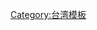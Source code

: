 {{Navbox
| name      = 中華民國的中華學校
| title     = {{flagicon|Taiwan}} [[中華民國]]的中華學校
| listclass = hlist
| state     = {{{state|autocollapse}}}
| below = 另見：[[台商子女學校]]

| group1 = {{flagicon|Indonesia}} [[印度尼西亚]]
| list1 =
* {{link-en|雅加達臺灣學校|Jakarta Taipei School|雅加達臺灣學校}}
* [[印尼泗水臺灣學校]]

| group2 = {{flagicon|Japan}} [[日本]]
| list2 =
* [[大阪中華學校]]
* [[東京中華學校]]
* [[橫濱中華學院]]

| group3 = {{flagicon|South Korea}} [[韓國]]
| list3 =

* [[韓國漢城華僑小學]]
* [[韓國漢城華僑中學]]
* [[永登浦]]華僑小學 (한국영등포화교소학교)<!--http://www.isi.go.kr/schoolInfo/SinfoView.do?schoolType=ST01&schoolId=13 and http://yungxiao.or.kr/-->
* 韓國[[釜山]]華僑小學 (부산화교소학교)<!--http://kbces.com.ne.kr/index.html-->
* {{link-en|釜山華僑中學|Overseas Chinese High School, Busan|釜山華僑中學}}
* Overseas Chinese Elementary School Daegu (한국대구화교초등학교)<!--http://www.isi.go.kr/schoolInfo/SinfoView.do?schoolType=ST01&schoolId=27-->
* {{link-en|韓國大邱華僑中學|Overseas Chinese Middle and High School Daegu|韓國大邱華僑中學}}
* [[Overseas Chinese School Incheon]] (인천화교소·중산중고등학교)
* [[水原華僑小學]] (수원화교학교)<!--http://www.isi.go.kr/schoolInfo/SinfoView.do?schoolType=ST01&schoolId=38 and http://www.scis.sc.kr/-->
* [[議政府]]華僑小學 (의정부화교소학교)
* [[原州市|原州]]華僑小學校 (원주화교소학교)
* [[忠州市|忠州]]華僑小學校 (충주화교소학교)
* [[牙山市|溫陽]]華僑小學校 (온양화교소학교)
* [[群山]]華僑小學 (군산화교소학교)<!--http://www.isi.go.kr/schoolInfo/SinfoView.do?schoolType=ST01&schoolId=43-->

| group4 = {{flagicon|Malaysia}} [[马来西亚]]
| list4 =
* [[吉隆坡臺灣學校]]
* [[檳吉臺灣學校]]
* [[Penang Tai Chiao School]] (suspended)

| group5 = {{flagicon|Thailand}} [[泰國]]
| list5 =
* [[泰國中華國際學校]] (as of 2006 no longer considered an overseas Taiwan school)

| group6 = {{flagicon|Vietnam}} [[越南]]
| list6 =
* {{link-en|越南胡志明市臺灣學校|Taipei School in Ho Chi Minh City|越南胡志明市臺灣學校}}
}}<noinclude>
{{collapsible option}}
[[Category:中華民國的中華學校| ]]
[[Category:台湾模板]]
</noinclude>